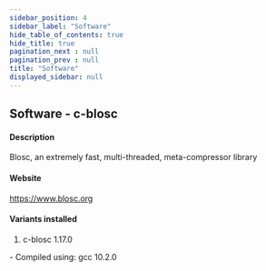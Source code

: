 ```yaml
---
sidebar_position: 4
sidebar_label: "Software"
hide_table_of_contents: true
hide_title: true
pagination_next : null
pagination_prev : null
title: "Software"
displayed_sidebar: null
---
```


## Software - c-blosc


#### Description
Blosc, an extremely fast, multi-threaded, meta-compressor library

#### Website
https://www.blosc.org

#### Variants installed
1. c-blosc 1.17.0
<div class="ul-circle">
    - Compiled using: gcc 10.2.0
</div>

